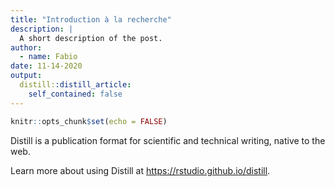 ```yaml
---
title: "Introduction à la recherche"
description: |
  A short description of the post.
author:
  - name: Fabio
date: 11-14-2020
output:
  distill::distill_article:
    self_contained: false
---
```



```r
knitr::opts_chunk$set(echo = FALSE)
```

Distill is a publication format for scientific and technical writing, native to the web.

Learn more about using Distill at <https://rstudio.github.io/distill>.



